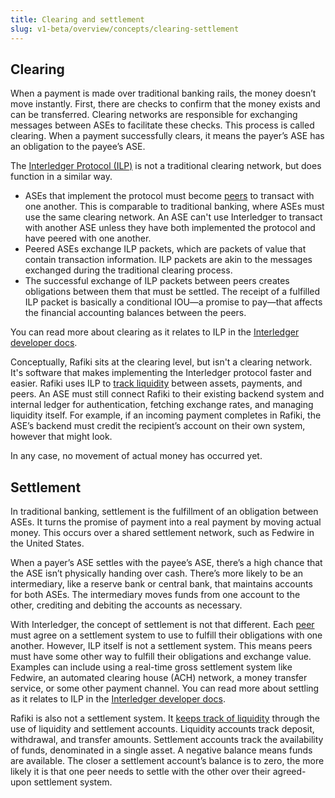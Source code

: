 ```yaml
---
title: Clearing and settlement
slug: v1-beta/overview/concepts/clearing-settlement
---
```


## Clearing

When a payment is made over traditional banking rails, the money doesn’t move instantly. First, there are checks to confirm that the money exists and can be transferred. Clearing networks are responsible for exchanging messages between ASEs to facilitate these checks. This process is called clearing. When a payment successfully clears, it means the payer’s ASE has an obligation to the payee’s ASE.

The [Interledger Protocol (ILP)](/v1-beta/overview/concepts/interledger) is not a traditional clearing network, but does function in a similar way.

* ASEs that implement the protocol must become [peers](/v1-beta/integration/requirements/peers) to transact with one another. This is comparable to traditional banking, where ASEs must use the same clearing network. An ASE can't use Interledger to transact with another ASE unless they have both implemented the protocol and have peered with one another.
* Peered ASEs exchange ILP packets, which are packets of value that contain transaction information. ILP packets are akin to the messages exchanged during the traditional clearing process.
* The successful exchange of ILP packets between peers creates obligations between them that must be settled. The receipt of a fulfilled ILP packet is basically a conditional IOU—a promise to pay—that affects the financial accounting balances between the peers.

You can read more about clearing as it relates to ILP in the [Interledger developer docs](https://interledger.org/developers/rfcs/peering-clearing-settling/).

Conceptually, Rafiki sits at the clearing level, but isn't a clearing network. It's software that makes implementing the Interledger protocol faster and easier. Rafiki uses ILP to [track liquidity](/v1-beta/overview/concepts/accounting) between assets, payments, and peers. An ASE must still connect Rafiki to their existing backend system and internal ledger for authentication, fetching exchange rates, and managing liquidity itself. For example, if an incoming payment completes in Rafiki, the ASE’s backend must credit the recipient’s account on their own system, however that might look.

In any case, no movement of actual money has occurred yet.

## Settlement

In traditional banking, settlement is the fulfillment of an obligation between ASEs. It turns the promise of payment into a real payment by moving actual money. This occurs over a shared settlement network, such as Fedwire in the United States.

When a payer’s ASE settles with the payee’s ASE, there’s a high chance that the ASE isn’t physically handing over cash. There’s more likely to be an intermediary, like a reserve bank or central bank, that maintains accounts for both ASEs. The intermediary moves funds from one account to the other, crediting and debiting the accounts as necessary.

With Interledger, the concept of settlement is not that different. Each [peer](/v1-beta/integration/requirements/peers) must agree on a settlement system to use to fulfill their obligations with one another. However, ILP itself is not a settlement system. This means peers must have some other way to fulfill their obligations and exchange value. Examples can include using a real-time gross settlement system like Fedwire, an automated clearing house (ACH) network, a money transfer service, or some other payment channel. You can read more about settling as it relates to ILP in the [Interledger developer docs](https://interledger.org/developers/rfcs/settlement-engines/).

Rafiki is also not a settlement system. It [keeps track of liquidity](/v1-beta/overview/concepts/accounting) through the use of liquidity and settlement accounts. Liquidity accounts track deposit, withdrawal, and transfer amounts. Settlement accounts track the availability of funds, denominated in a single asset. A negative balance means funds are available. The closer a settlement account’s balance is to zero, the more likely it is that one peer needs to settle with the other over their agreed-upon settlement system.
